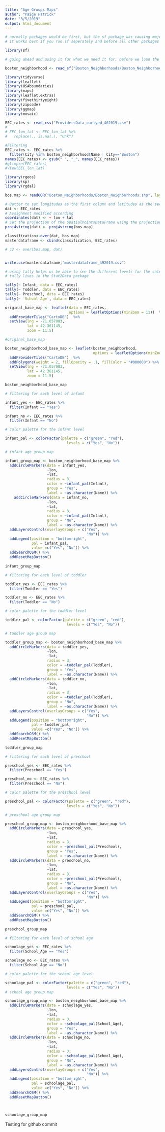 ```yaml
---
title: "Age Groups Maps"
author: "Paige Patrick"
date: "3/5/2019"
output: html_document
---
```


```r
# normally packages would be first, but the sf package was causing major problems with the other functions
# it works best if you run sf seperately and before all other packages

library(sf)

# going ahead and using it for what we need it for, before we load the other packages, again to make things easier

boston_neighborhood <- read_sf("Boston_Neighborhoods/Boston_Neighborhoods.shp")
```

```r
library(tidyverse)
library(leaflet)
library(USAboundaries)
library(maps)
library(leaflet.extras)
library(fivethirtyeight)
library(zipcode)
library(ggmap)
library(mosaic)
```

```r
EEC_rates <- read_csv("ProvidersData_earlyed_462019.csv")
# 
# EEC_lon_lat <- EEC_lon_lat %>% 
#   replace(., is.na(.), "Unk")

#Filtering
EEC_rates <- EEC_rates %>%
  filter(City %in% boston_neighborhood$Name | City=="Boston")
names(EEC_rates) <- gsub(" ", "_", names(EEC_rates))
#glimpse(EEC_rates)
#View(EEC_lon_lat)
```



```r
library(rgeos)
library(sp)
library(rgdal)

bos.map <- readOGR("Boston_Neighborhoods/Boston_Neighborhoods.shp", layer="Boston_Neighborhoods")

# Better to set longitudes as the first column and latitudes as the second
dat <- EEC_rates
# Assignment modified according
coordinates(dat) <- ~ lon + lat
# Set the projection of the SpatialPointsDataFrame using the projection of the shapefile
proj4string(dat) <- proj4string(bos.map)

classification<-over(dat, bos.map)
masterdataframe <- cbind(classification, EEC_rates)

# c2 <- over(bos.map, dat)


write.csv(masterdataframe,"masterdataframe_492019.csv")
```


```r
# using tally helps us be able to see the different levels for the categorical variables, which is helpful for map building
# tally lives in the Stat2Data package

tally(~ Infant, data = EEC_rates)
tally(~ Toddler, data = EEC_rates)
tally(~ Preschool, data = EEC_rates)
tally(~ `School Age`, data = EEC_rates)
```

```r
original_base_map <- leaflet(data = EEC_rates, 
                             options = leafletOptions(minZoom = 11))  %>% 
  addProviderTiles("CartoDB")  %>% 
  setView(lng = -71.057083, 
          lat = 42.361145, 
          zoom = 11.5)

#original_base_map
```


```r
boston_neighborhood_base_map <- leaflet(boston_neighborhood,
                                        options = leafletOptions(minZoom = 11))  %>%
  addProviderTiles("CartoDB")  %>%
  addPolygons(weight = 2, fillOpacity = .1, fillColor = "#000000") %>%
  setView(lng = -71.057083, 
          lat = 42.361145, 
          zoom = 11.5)

boston_neighborhood_base_map
```

```r

# filtering for each level of infant

infant_yes <- EEC_rates %>%
  filter(Infant == "Yes")

infant_no <- EEC_rates %>%
  filter(Infant == "No")

# color palette for the infant level

infant_pal <- colorFactor(palette = c("green", "red"),
                            levels = c("Yes", "No"))

# infant age group map

infant_group_map <- boston_neighborhood_base_map %>%  
  addCircleMarkers(data = infant_yes,
                   ~lon,
                   ~lat,
                   radius = 3,
                   color = ~infant_pal(Infant),
                   group = "Yes",
                   label = ~as.character(Name)) %>%
    addCircleMarkers(data = infant_no,
                   ~lon,
                   ~lat,
                   radius = 3,
                   color = ~infant_pal(Infant),
                   group = "No",
                   label = ~as.character(Name)) %>%
  addLayersControl(overlayGroups = c("Yes",
                                     "No")) %>%
  addLegend(position = "bottomright",
            pal = infant_pal,
            value =c("Yes", "No")) %>%
  addSearchOSM() %>%
  addResetMapButton()
  
infant_group_map
```




```r
# filtering for each level of toddler

toddler_yes <- EEC_rates %>%
  filter(Toddler == "Yes")

toddler_no <- EEC_rates %>%
  filter(Toddler == "No")

# color palette for the toddler level

toddler_pal <- colorFactor(palette = c("green", "red"),
                            levels = c("Yes", "No"))

# toddler age group map

toddler_group_map <- boston_neighborhood_base_map %>%  
  addCircleMarkers(data = toddler_yes,
                   ~lon,
                   ~lat,
                   radius = 3,
                   color = ~toddler_pal(Toddler),
                   group = "Yes",
                   label = ~as.character(Name)) %>%
  addCircleMarkers(data = toddler_no,
                   ~lon,
                   ~lat,
                   radius = 3,
                   color = ~toddler_pal(Toddler),
                   group = "No",
                   label = ~as.character(Name)) %>%
  addLayersControl(overlayGroups = c("Yes",
                                     "No")) %>%
  addLegend(position = "bottomright",
            pal = toddler_pal,
            value =c("Yes", "No")) %>%
  addSearchOSM() %>%
  addResetMapButton()
  
toddler_group_map

```

```r
# filtering for each level of preschool 

preschool_yes <- EEC_rates %>%
  filter(Preschool == "Yes")

preschool_no <- EEC_rates %>%
  filter(Preschool == "No")

# color palette for the preschool level

preschool_pal <- colorFactor(palette = c("green", "red"),
                            levels = c("Yes", "No"))

# preschool age group map

preschool_group_map <- boston_neighborhood_base_map %>%  
  addCircleMarkers(data = preschool_yes,
                   ~lon,
                   ~lat,
                   radius = 3,
                   color = ~preschool_pal(Preschool),
                   group = "Yes",
                   label = ~as.character(Name)) %>%
  addCircleMarkers(data = preschool_no,
                   ~lon,
                   ~lat,
                   radius = 3,
                   color = ~preschool_pal(Preschool),
                   group = "No",
                   label = ~as.character(Name)) %>%
  addLayersControl(overlayGroups = c("Yes",
                                     "No")) %>%
  addLegend(position = "bottomright",
            pal = preschool_pal,
            value =c("Yes", "No")) %>%
  addSearchOSM() %>%
  addResetMapButton()
  
preschool_group_map

```

```r
# filtering for each level of school age

schoolage_yes <- EEC_rates %>%
  filter(School_Age == "Yes")

schoolage_no <- EEC_rates %>%
  filter(School_Age == "No")

# color palette for the school age level

schoolage_pal <- colorFactor(palette = c("green", "red"),
                            levels = c("Yes", "No"))
# school age group map

schoolage_group_map <- boston_neighborhood_base_map %>%
  addCircleMarkers(data = schoolage_yes,
                   ~lon,
                   ~lat,
                   radius = 3,
                   color = ~schoolage_pal(School_Age),
                   group = "Yes",
                   label = ~as.character(Name)) %>%
  addCircleMarkers(data = schoolage_no,
                   ~lon,
                   ~lat,
                   radius = 3,
                   color = ~schoolage_pal(School_Age),
                   group = "No",
                   label = ~as.character(Name)) %>%
  addLayersControl(overlayGroups = c("Yes",
                                     "No")) %>%
  addLegend(position = "bottomright",
            pal = schoolage_pal,
            value =c("Yes", "No")) %>%
  addSearchOSM() %>%
  addResetMapButton()



schoolage_group_map


```

Testing for github commit




